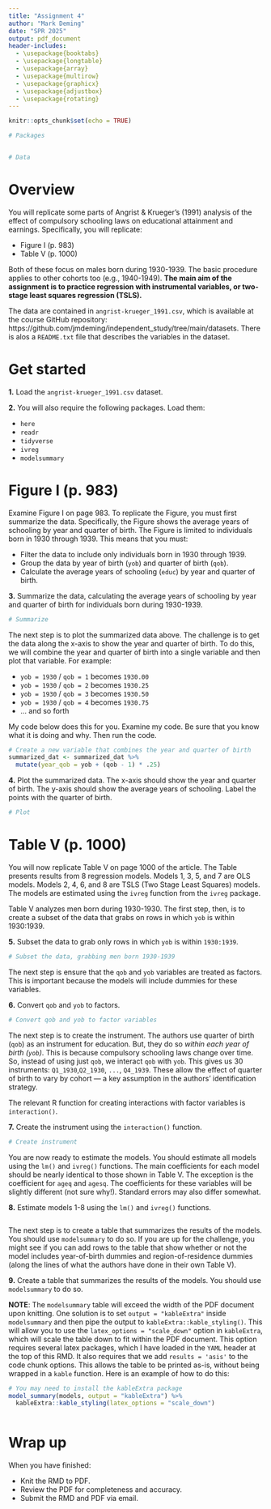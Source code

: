 ```yaml
---
title: "Assignment 4"
author: "Mark Deming"
date: "SPR 2025"
output: pdf_document
header-includes:
  - \usepackage{booktabs}
  - \usepackage{longtable}
  - \usepackage{array}
  - \usepackage{multirow}
  - \usepackage{graphicx}
  - \usepackage{adjustbox}
  - \usepackage{rotating}
---
```


```r
knitr::opts_chunk$set(echo = TRUE)

# Packages


# Data

```

# Overview
You will replicate some parts of Angrist & Krueger's (1991) analysis of the effect of compulsory schooling laws on educational attainment and earnings. Specifically, you will replicate:

- Figure I (p. 983)
- Table V (p. 1000)

Both of these focus on males born during 1930-1939. The basic procedure applies to other cohorts too (e.g., 1940-1949). **The main aim of the assignment is to practice regression with instrumental variables, or two-stage least squares regression (TSLS).**

The data are contained in `angrist-krueger_1991.csv`, which is available at the course GitHub repository: https://github.com/jmdeming/independent_study/tree/main/datasets. There is alos a `README.txt` file that describes the variables in the dataset.


# Get started

**1.** Load the `angrist-krueger_1991.csv` dataset.

**2.** You will also require the following packages. Load them:

- `here`
- `readr`
- `tidyverse`
- `ivreg`
- `modelsummary`


# Figure I (p. 983)

Examine Figure I on page 983. To replicate the Figure, you must first summarize the data. Specifically, the Figure shows the average years of schooling by year and quarter of birth. The Figure is limited to individuals born in 1930 through 1939. This means that you must:

- Filter the data to include only individuals born in 1930 through 1939.
- Group the data by year of birth (`yob`) and quarter of birth (`qob`).
- Calculate the average years of schooling (`educ`) by year and quarter of birth.

**3.** Summarize the data, calculating the average years of schooling by year and quarter of birth for individuals born during 1930-1939.
```r
# Summarize

```

The next step is to plot the summarized data above. The challenge is to get the data along the x-axis to show the year and quarter of birth. To do this, we will combine the year and quarter of birth into a single variable and then plot that variable. For example:

- `yob = 1930` / `qob = 1` becomes `1930.00`
- `yob = 1930` / `qob = 2` becomes `1930.25`
- `yob = 1930` / `qob = 3` becomes `1930.50`
- `yob = 1930` / `qob = 4` becomes `1930.75`
- ... and so forth

My code below does this for you. Examine my code. Be sure that you know what it is doing and why. Then run the code.
```r
# Create a new variable that combines the year and quarter of birth
summarized_dat <- summarized_dat %>%
  mutate(year_qob = yob + (qob - 1) * .25)
```

**4.** Plot the summarized data. The x-axis should show the year and quarter of birth. The y-axis should show the average years of schooling. Label the points with the quarter of birth.
```r
# Plot

```


# Table V (p. 1000)

You will now replicate Table V on page 1000 of the article. The Table presents results from 8 regression models. Models 1, 3, 5, and 7 are OLS models. Models 2, 4, 6, and 8 are TSLS (Two Stage Least Squares) models. The models are estimated using the `ivreg` function from the `ivreg` package.

Table V analyzes men born during 1930-1930. The first step, then, is to create a subset of the data that grabs on rows in which `yob` is within 1930:1939. 

**5.** Subset the data to grab only rows in which `yob` is within `1930:1939`.
```r
# Subset the data, grabbing men born 1930-1939

```

The next step is ensure that the `qob` and `yob` variables are treated as factors. This is important because the models will include dummies for these variables.

**6.** Convert `qob` and `yob` to factors.
```r
# Convert qob and yob to factor variables

```

The next step is to create the instrument. The authors use quarter of birth (`qob`) as an instrument for education. But, they do so *within each year of birth (`yob`)*. This is because compulsory schooling laws change over time. So, instead of using just `qob`, we interact `qob` with `yob`. This gives us 30 instruments: `Q1_1930`,`Q2_1930`, `...`, `Q4_1939`. These allow the effect of quarter of birth to vary by cohort — a key assumption in the authors' identification strategy.

The relevant R function for creating interactions with factor variables is `interaction()`. 

**7.** Create the instrument using the `interaction()` function.
```r
# Create instrument

```

You are now ready to estimate the models. You should estimate all models using the `lm()` and `ivreg()` functions. The main coefficients for each model should be nearly identical to those shown in Table V. The exception is the coefficient for `ageq` and `agesq`. The coefficients for these variables will be slightly different (not sure why!). Standard errors may also differ somewhat.

**8.** Estimate models 1-8 using the `lm()` and `ivreg()` functions.
```r

```

The next step is to create a table that summarizes the results of the models. You should use `modelsummary` to do so. If you are up for the challenge, you might see if you can add rows to the table that show whether or not the model includes year-of-birth dummies and region-of-residence dummies (along the lines of what the authors have done in their own Table V).

**9.** Create a table that summarizes the results of the models. You should use `modelsummary` to do so. 

**NOTE**: The `modelsummary` table will exceed the width of the PDF document upon knitting. One solution is to set `output = "kableExtra"` inside `modelsummary` and then pipe the output to `kableExtra::kable_styling()`. This will allow you to use the `latex_options = "scale_down"` option in `kableExtra`, which will scale the table down to fit within the PDF document. This option requires several latex packages, which I have loaded in the `YAML` header at the top of this RMD. It also requires that we add `results = 'asis'` to the code chunk options. This allows the table to be printed as-is, without being wrapped in a `kable` function. Here is an example of how to do this:

```r
# You may need to install the kableExtra package
model_summary(models, output = "kableExtra") %>%
  kableExtra::kable_styling(latex_options = "scale_down")
```

```r

```


# Wrap up
When you have finished:

- Knit the RMD to PDF.
- Review the PDF for completeness and accuracy.
- Submit the RMD and PDF via email.